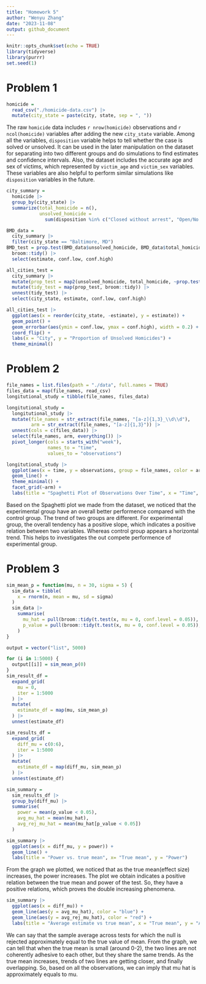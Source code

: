 ```yaml
---
title: "Homework 5"
author: "Wenyu Zhang"
date: "2023-11-08"
output: github_document
---
```


```r
knitr::opts_chunk$set(echo = TRUE)
library(tidyverse)
library(purrr)
set.seed(1)
```

# Problem 1

```r
homicide = 
  read_csv("./homicide-data.csv") |> 
  mutate(city_state = paste(city, state, sep = ", "))
```

The raw `homicide` data includes `r nrow(homicide)` observations and `r ncol(homicide)` variables after adding the new `city_state` variable. Among all the variables, `disposition` variable helps to tell whether the case is solved or unsolved. It can be used in the later manipulation on the dataset for separating into two different groups and do simulations to find estimates and confidence intervals. Also, the dataset includes the accurate age and sex of victims, which represented by `victim_age` and `victim_sex` variables. These variables are also helpful to perform similar simulations like `disposition` variables in the future.

```r
city_summary =
  homicide |> 
  group_by(city_state) |> 
  summarize(total_homicide = n(),
            unsolved_homicide = 
              sum(disposition %in% c("Closed without arrest", "Open/No arrest")))
```

```r
BMD_data = 
  city_summary |> 
  filter(city_state == "Baltimore, MD")
BMD_test = prop.test(BMD_data$unsolved_homicide, BMD_data$total_homicide) |> 
  broom::tidy() |> 
  select(estimate, conf.low, conf.high)
```

```r
all_cities_test =
  city_summary |> 
  mutate(prop_test = map2(unsolved_homicide, total_homicide, ~prop.test(.x, .y))) |> 
  mutate(tidy_test = map(prop_test, broom::tidy)) |> 
  unnest(tidy_test) |> 
  select(city_state, estimate, conf.low, conf.high)
```

```r
all_cities_test |> 
  ggplot(aes(x = reorder(city_state, -estimate), y = estimate)) +
  geom_point() +
  geom_errorbar(aes(ymin = conf.low, ymax = conf.high), width = 0.2) +
  coord_flip() +
  labs(x = "City", y = "Proportion of Unsolved Homicides") +
  theme_minimal()
```

# Problem 2

```r
file_names = list.files(path = "./data", full.names = TRUE)
files_data = map(file_names, read_csv)
longitutional_study = tibble(file_names, files_data)
```

```r
longitutional_study =
  longitutional_study |> 
  mutate(file_names = str_extract(file_names, "[a-z]{1,3}_\\d\\d"),
         arm = str_extract(file_names, "[a-z]{1,3}")) |> 
  unnest(cols = c(files_data)) |> 
  select(file_names, arm, everything()) |> 
  pivot_longer(cols = starts_with("week"),
               names_to = "time",
               values_to = "observations")
```

```r
longitutional_study |> 
  ggplot(aes(x = time, y = observations, group = file_names, color = arm)) +
  geom_line() +
  theme_minimal() +
  facet_grid(~arm) +
  labs(title = "Spaghetti Plot of Observations Over Time", x = "Time", y = "Observation")
```

Based on the Spaghetti plot we made from the dataset, we noticed that the experimental group have an overall better performence compared with the control group. The trend of two groups are different. For experimental group, the overall tendency has a positive slope, which indicates a positive relation between two variables. Whereas control group appears a horizontal trend. This helps to investigates the out compete performence of experimental group.

# Problem 3

```r
sim_mean_p = function(mu, n = 30, sigma = 5) {
  sim_data = tibble(
    x = rnorm(n, mean = mu, sd = sigma)
  )
  sim_data |> 
    summarise(
      mu_hat = pull(broom::tidy(t.test(x, mu = 0, conf.level = 0.05)), estimate),
      p_value = pull(broom::tidy(t.test(x, mu = 0, conf.level = 0.05)), p.value)
    )
}
```

```r
output = vector("list", 5000)

for (i in 1:5000) {
  output[[i]] = sim_mean_p(0)
}
sim_result_df = 
  expand_grid(
    mu = 0,
    iter = 1:5000
  ) |> 
  mutate(
    estimate_df = map(mu, sim_mean_p)
  ) |> 
  unnest(estimate_df)
```

```r
sim_results_df = 
  expand_grid(
    diff_mu = c(0:6),
    iter = 1:5000
  ) |> 
  mutate(
    estimate_df = map(diff_mu, sim_mean_p)
  ) |> 
  unnest(estimate_df)
```

```r
sim_summary = 
  sim_results_df |> 
  group_by(diff_mu) |> 
  summarise(
    power = mean(p_value < 0.05),
    avg_mu_hat = mean(mu_hat),
    avg_rej_mu_hat = mean(mu_hat[p_value < 0.05])
  )
```

```r
sim_summary |> 
  ggplot(aes(x = diff_mu, y = power)) +
  geom_line() +
  labs(title = "Power vs. true mean", x= "True mean", y = "Power")
```

From the graph we plotted, we noticed that as the true mean(effect size) increases, the power increases. The plot we obtain indicates a positive relation between the true mean and power of the test. So, they have a positive relations, which proves the double increasing phenomena. 

```r
sim_summary |> 
  ggplot(aes(x = diff_mu)) +
  geom_line(aes(y = avg_mu_hat), color = "blue") +
  geom_line(aes(y = avg_rej_mu_hat), color = "red") +
  labs(title = "Average estimate vs true mean", x = "True mean", y = "Average estimate of mu")
```

We can say that the sample average across tests for which the null is rejected approximately equal to the true value of mean. From the graph, we can tell that when the true mean is small (around 0-2), the two lines are not coherently adhesive to each other, but they share the same trends. As the true mean increases, trends of two lines are getting closer, and finally overlapping. So, based on all the observations, we can imply that mu hat is approximately equals to mu. 